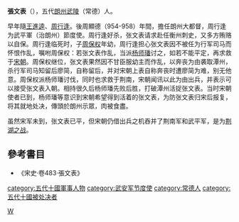 '''張文表'''（{{bd|?||?|}}），五代[[朗州|朗州]][[武陵|武陵]]（常德）人。

早年隨[[王進逵|王進逵]]、[[周行逢|周行逢]]。後周顯德（954-958）年間，擔任朗州大都督，周行逢为武平軍（治朗州）節度使。周行逢好杀，张文表请求赴任衡州刺史，又多方贿赂以自保。周行逢临死时，子[[周保权|周保权]]年幼，周行逢担心张文表因不被任为行军司马而怀恨作乱，嘱咐周保权：若张文表作乱，当派[[杨师璠|杨师璠]]讨之，如若不能平定，再求救于[[宋朝|宋朝]]。周保权继位，张文表果然因不甘臣服幼主而作乱，以奔丧为由袭取潭州，杀行军司马知留后廖简，自称留后，并对宋朝上表自称奔丧时遭廖简为难，别无他意。周保权派杨师璠讨伐，同时也求救于荆南，宋朝闻讯以此为由出兵，并表示可以接受张文表入朝。相持很久后杨师璠先败后胜，打破潭州活捉张文表。当时宋朝使者已到，杨师璠等意识到宋朝希望得到活着的张文表，为防张文表归宋后报复，将其就地处决，傳頭於朗州示眾，肉被食盡。

虽然宋军未到，张文表已平，但宋朝仍借出兵之机吞并了荆南军和武平军，是为[[荆湖之战|荆湖之战]]。

== 參考書目 ==
*《宋史·卷483·張文表》

{{DEFAULTSORT:Z}}
[[Category:张姓|W]]
[[category:五代十國軍事人物|category:五代十國軍事人物]]
[[category:武安军节度使|category:武安军节度使]]
[[category:常德人|category:常德人]]
[[category:五代十國被处决者|category:五代十國被处决者]]
